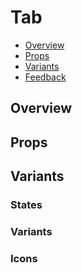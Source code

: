 
<Meta of={TabStories} />

# Tab

- [Overview](#overview)
- [Props](#props)
- [Variants](#variants)
- [Feedback](#feedback)

## Overview

<Canvas of={TabStories.Overview} />

## Props

<PropsTable />

## Variants

### States

<Canvas of={TabStories.States} />

### Variants

<Canvas>
  <Story of={TabStories.Variants} />
</Canvas>

### Icons

<Canvas of={TabStories.Icons} />
